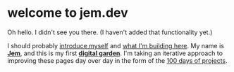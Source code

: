 
# welcome to jem.dev

Oh hello. I didn't see you there. (I haven't added that functionality yet.)

I should probably [introduce myself](/whois) and [what I'm building
here](/digital-garden). My name is [**Jem**](/whois), and this is my first
[**digital garden**](/digital-garden). I'm taking an iterative approach to
improving these pages day over day in the form of the [100 days of projects](./100days).





